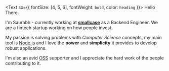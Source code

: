 <Text sx={{ fontSize: [4, 5, 6], fontWeight: `bold`, color: `heading` }}>
  Hello There.
</Text>

I'm Saurabh - currently working at [**smallcase**](https://smallcase.com) as a Backend Engineer. We are a fintech startup working on how people invest.

My passion is solving problems with *Computer Science* concepts, my main tool is [Node.js](https://nodejs.org/) and I love the **power** and **simplicity** it provides to develop robust applications.

I'm also an avid [OSS](https://opensource.com/open-source-way) supporter and I appreciate the hard work of the people contributing to it.
